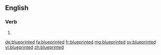 ==English==

===Verb===
{{head|en|verb form}}

# {{en-past of|blueprint}}

[[de:blueprinted]]
[[fa:blueprinted]]
[[fr:blueprinted]]
[[mg:blueprinted]]
[[sv:blueprinted]]
[[vi:blueprinted]]
[[zh:blueprinted]]